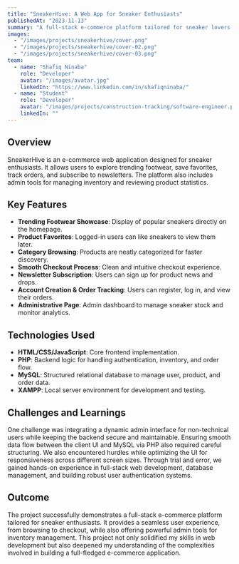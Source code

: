 ```yaml
---
title: "SneakerHive: A Web App for Sneaker Enthusiasts"
publishedAt: "2023-11-13"
summary: "A full-stack e-commerce platform tailored for sneaker lovers, featuring user personalization, admin controls, and a smooth shopping experience."
images:
  - "/images/projects/sneakerhive/cover.png"
  - "/images/projects/sneakerhive/cover-02.png"
  - "/images/projects/sneakerhive/cover-03.png"
team:
  - name: "Shafiq Ninaba"
    role: "Developer"
    avatar: "/images/avatar.jpg"
    linkedIn: "https://www.linkedin.com/in/shafiqninaba/"
  - name: "Student"
    role: "Developer"
    avatar: "/images/projects/construction-tracking/software-engineer.png"
    linkedIn: ""
---
```


## Overview

SneakerHive is an e-commerce web application designed for sneaker enthusiasts. It allows users to explore trending footwear, save favorites, track orders, and subscribe to newsletters. The platform also includes admin tools for managing inventory and reviewing product statistics.

## Key Features

- **Trending Footwear Showcase**: Display of popular sneakers directly on the homepage.
- **Product Favorites**: Logged-in users can like sneakers to view them later.
- **Category Browsing**: Products are neatly categorized for faster discovery.
- **Smooth Checkout Process**: Clean and intuitive checkout experience.
- **Newsletter Subscription**: Users can sign up for product news and drops.
- **Account Creation & Order Tracking**: Users can register, log in, and view their orders.
- **Administrative Page**: Admin dashboard to manage sneaker stock and monitor analytics.

## Technologies Used

- **HTML/CSS/JavaScript**: Core frontend implementation.
- **PHP**: Backend logic for handling authentication, inventory, and order flow.
- **MySQL**: Structured relational database to manage user, product, and order data.
- **XAMPP**: Local server environment for development and testing.

## Challenges and Learnings

One challenge was integrating a dynamic admin interface for non-technical users while keeping the backend secure and maintainable. Ensuring smooth data flow between the client UI and MySQL via PHP also required careful structuring. We also encountered hurdles while optimizing the UI for responsiveness across different screen sizes. Through trial and error, we gained hands-on experience in full-stack web development, database management, and building robust user authentication systems.

## Outcome

The project successfully demonstrates a full-stack e-commerce platform tailored for sneaker enthusiasts. It provides a seamless user experience, from browsing to checkout, while also offering powerful admin tools for inventory management. This project not only solidified my skills in web development but also deepened my understanding of the complexities involved in building a full-fledged e-commerce application.